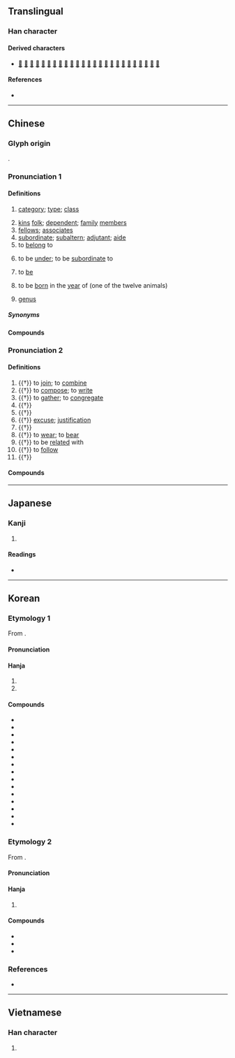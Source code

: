 {{also|属}}
{{character info}}
==Translingual==

===Han character===
{{Han char|rn=44|rad=尸|as=18|sn=21|four=77227|canj=SEWI,SYYI|ids=⿸尸⿱⿻丨⿱丷八蜀(GHTV),⿸尸⿱⿲冫丨⿱丿丶蜀(GHTV),⿸尸⿱⿲𠄠丨𠄠蜀(JK)}}

====Derived characters====
* [[𭀔]] [[囑]] [[孎]] [[灟]] [[𢺡]] [[曯]] [[欘]] [[爥]] [[𬎠]] [[矚]] [[䙱]] [[䌵]] [[蠾]] [[䠱]] [[𫍘]] [[钃]] [[𮫫]] [[𫚇]] [[𪚌]] [[劚]] [[𣀻]] [[𣀼]] [[斸]] [[𣥀]] [[𪈺]]

====References====
* {{Han ref|kx=0304.070|dkj=07821|dj=0602.170|hdz=20982.080|uh=5C6C|ud=23660|bh=C4DD|bd=50397}}

----

==Chinese==
{{zh-forms|s=属|alt=𰍱-second round simplified}}

===Glyph origin===
{{Han etym}}
{{Han compound|尾|蜀|c1=s|c2=p|ls=psc}}.

===Pronunciation 1===
{{zh-pron
|m=shǔ
|c=suk6
|h=pfs=su̍k;gd=sug6
|md=sṳ̆k
|mn=sio̍k/tw:chiok
|mn-t=sog8
|w=5zoq
|mc=2
|oc=1,2
|cat=n,v
}}

====Definitions====
{{zh-hanzi}}

# [[category]]; [[type]]; [[class]]
#: {{zh-x|金屬|metal}}
# [[kin]]s [[folk]]; [[dependent]]; [[family]] [[member]]s
# [[fellow]]s; [[associate]]s
# [[subordinate]]; [[subaltern]]; [[adjutant]]; [[aide]]
# to [[belong]] to
#: {{zh-x|不 屬於 我 的 東西{xi}|things that do not belong to me}}
# to be [[under]]; to be [[subordinate]] to
#: {{zh-x|^英-屬 ^香港|British Hong Kong}}
# to [[be]]
#: {{zh-x|如 有 雷同，純 屬 巧合|}}
# to be [[born]] in the [[year]] of (one of the twelve animals)
#: {{zh-x|我 屬 虎，佢 屬 兔。|I was born in the year of the tiger; he was born in the year of the rabbit.|C}}
# {{lb|zh|taxonomy}} [[genus]]

=====Synonyms=====
{{zh-dial}}

====Compounds====
{{zh-der|fold=1|一家眷屬|下屬|不屬|僚屬|卑親屬|天屬|官屬|家屬|專屬海域|尊親屬|屬下|屬人法|屬員|屬國|屬地|屬地法|屬實|屬性|屬於|屬相|屬車|役屬|從屬|戚屬|所屬|支屬|有情人終成眷屬|歸屬|法屬印度支那|法屬圭亞那|直屬|直系親屬|眷屬|神仙眷屬|私屬|聯屬|肖屬|舊屬|藩屬|要作神仙眷屬，先作柴米夫妻|親屬|親屬稱謂|親屬語言|軍屬|連屬|部屬|配屬|金屬|附屬|附屬品|附屬國|附屬物|隸屬|領屬|類屬|龍頭屬老成}}

===Pronunciation 2===
{{zh-pron
|m=zhǔ
|c=zuk1
|md=cé̤ṳk
|w=4tsoq
|mc=1
|oc=2,1
|cat=v
}}

====Definitions====
{{zh-hanzi}}

# {{†}} to [[join]]; to [[combine]]
# {{†}} to [[compose]]; to [[write]]
# {{†}} to [[gather]]; to [[congregate]]
# {{†}} {{zh-alt-form|囑|to [[entrust]]}}
# {{†}} {{zh-alt-form|囑|to [[exhort]]; to [[urge]]}}
# {{†}} [[excuse]]; [[justification]]
# {{†}} {{zh-alt-form|矚|to [[concentrate]] one's [[attention]] on}}
# {{†}} to [[wear]]; to [[bear]]
# {{†}} to be [[related]] with
# {{†}} to [[follow]]
# {{†}} {{zh-alt-form|注|to [[pour]]}}

====Compounds====
{{zh-der|fold=1|冠蓋相屬|吐屬|屬令|屬和|屬垣|屬垣有耳|屬對|屬屬|屬意|屬文|屬望|屬毛離裡|屬目|屬綴|屬纊|屬者|屬耳目|屬草稿|屬託|屬辭比事|岡連嶺屬|延屬|相屬|連屬}}

----

==Japanese==
{{ja-kanji forms|属|屬}}

===Kanji===
{{ja-kanji|grade=|rs=尸18|shin=属}}

# {{rfdef|ja|sort=尸18}}

====Readings====
* {{ja-readings|on=[[ぞく]] (zoku), [[しょく]] (shoku), [[しゅ]] (shu)|kun=[[やから]] (yakara), [[つく]] (tsuku), [[さかん]] (sakan)}}

----

==Korean==

===Etymology 1===
From {{der|ko|ltc|-}} {{ltc-l|屬|id=2}}.

{{collapse|
* {{hanja-dongguk|쑉〮|ssyók}}
* {{hanja-sinjeung|쇽|syok|hun=브틀 쇽}}
|Historical readings
|bg=#FFFFFF}}

====Pronunciation====
{{ko-hanja-pron|속}}

====Hanja====
{{ko-hanja-search}}
{{ko-hanja|무리|속}}

# {{hanja form of|속|[[class]]; [[category]]; [[type]]}}
# {{hanja form of|속|{{lb|ko|biology|taxonomy}} a [[genus]]}}

====Compounds====
{{der-top3|Compounds}}
* {{ko-l|소속|所屬}}
* {{ko-l|계속|繫屬}}
* {{ko-l|금속|金屬}}
* {{ko-l|직속|直屬}}
* {{ko-l|속성|屬性}}
* {{ko-l|속국|屬國}}
* {{ko-l|예속|隸屬}}
* {{ko-l|존속|尊屬}}
* {{ko-l|귀속|歸屬}}
* {{ko-l|종속|從屬}}
* {{ko-l|부속|附屬}}
* {{ko-l|복속|復屬}}
* {{ko-l|부속|部屬}}
* {{ko-l|동속|同屬}}
* {{ko-l|족속|族屬}}
{{der-bottom}}

===Etymology 2===
From {{der|ko|ltc|-}} {{ltc-l|屬|id=1}}.

{{collapse|
* {{hanja-dongguk|죡〮|cyók}}
* {{hanja-sinjeung|쵹|chyok|hun=쵹}}
|Historical readings
|bg=#FFFFFF}}

====Pronunciation====
{{ko-hanja-pron|촉}}

====Hanja====
{{ko-hanja|잇다|이을|촉}}

# {{lb|ko|literary}} {{hanja form of|촉|to [[join]]; to [[combine]]}}

====Compounds====
{{der-top3|Compounds}}
* {{ko-l|촉의|屬意}}
* {{ko-l|촉망|屬望/囑望}}
* {{ko-l|동동촉촉|洞洞屬屬}}
{{der-bottom}}

===References===
* {{R:hanjadoc|2690}}

----

==Vietnamese==

===Han character===
{{vi-readings|reading=thuộc, chúc, chuộc|rs=尸18}}

# {{rfdef|vi|sort=尸18}}
